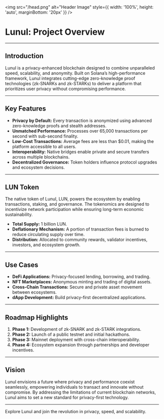<img src="/head.png" alt="Header Image" style={{ width: '100%', height: 'auto', marginBottom: '20px' }} />

# Lunul: Project Overview

---

## **Introduction**

Lunul is a privacy-enhanced blockchain designed to combine unparalleled speed, scalability, and anonymity. Built on Solana’s high-performance framework, Lunul integrates cutting-edge zero-knowledge proof technologies (zk-SNARKs and zk-STARKs) to deliver a platform that prioritizes user privacy without compromising performance.

---

## **Key Features**

- **Privacy by Default:** Every transaction is anonymized using advanced zero-knowledge proofs and stealth addresses.
- **Unmatched Performance:** Processes over 65,000 transactions per second with sub-second finality.
- **Low-Cost Transactions:** Average fees are less than $0.01, making the platform accessible to all users.
- **Interoperability:** Native bridges enable private and secure transfers across multiple blockchains.
- **Decentralized Governance:** Token holders influence protocol upgrades and ecosystem decisions.

---

## **LUN Token**

The native token of Lunul, LUN, powers the ecosystem by enabling transactions, staking, and governance. The tokenomics are designed to incentivize network participation while ensuring long-term economic sustainability.

- **Total Supply:** 1 billion LUN.
- **Deflationary Mechanism:** A portion of transaction fees is burned to reduce circulating supply over time.
- **Distribution:** Allocated to community rewards, validator incentives, investors, and ecosystem growth.

---

## **Use Cases**

- **DeFi Applications:** Privacy-focused lending, borrowing, and trading.
- **NFT Marketplaces:** Anonymous minting and trading of digital assets.
- **Cross-Chain Transactions:** Secure and private asset movement between ecosystems.
- **dApp Development:** Build privacy-first decentralized applications.

---

## **Roadmap Highlights**

1. **Phase 1:** Development of zk-SNARK and zk-STARK integrations.
2. **Phase 2:** Launch of a public testnet and initial hackathons.
3. **Phase 3:** Mainnet deployment with cross-chain interoperability.
4. **Phase 4:** Ecosystem expansion through partnerships and developer incentives.

---

## **Vision**

Lunul envisions a future where privacy and performance coexist seamlessly, empowering individuals to transact and innovate without compromise. By addressing the limitations of current blockchain networks, Lunul aims to set a new standard for privacy-first technology.

---

Explore Lunul and join the revolution in privacy, speed, and scalability.

